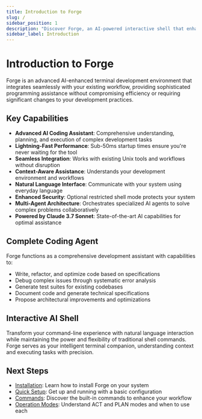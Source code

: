 ```yaml
---
title: Introduction to Forge
slug: /
sidebar_position: 1
description: "Discover Forge, an AI-powered interactive shell that enhances your development workflow."
sidebar_label: Introduction
---
```


# Introduction to Forge

Forge is an advanced AI-enhanced terminal development environment that integrates seamlessly with your existing workflow, providing sophisticated programming assistance without compromising efficiency or requiring significant changes to your development practices.

## Key Capabilities

- **Advanced AI Coding Assistant**: Comprehensive understanding, planning, and execution of complex development tasks
- **Lightning-Fast Performance**: Sub-50ms startup times ensure you're never waiting for the tool
- **Seamless Integration**: Works with existing Unix tools and workflows without disruption
- **Context-Aware Assistance**: Understands your development environment and workflows
- **Natural Language Interface**: Communicate with your system using everyday language
- **Enhanced Security**: Optional restricted shell mode protects your system
- **Multi-Agent Architecture**: Orchestrates specialized AI agents to solve complex problems collaboratively
- **Powered by Claude 3.7 Sonnet**: State-of-the-art AI capabilities for optimal assistance

## Complete Coding Agent

Forge functions as a comprehensive development assistant with capabilities to:

- Write, refactor, and optimize code based on specifications
- Debug complex issues through systematic error analysis
- Generate test suites for existing codebases
- Document code and generate technical specifications
- Propose architectural improvements and optimizations

## Interactive AI Shell

Transform your command-line experience with natural language interaction while maintaining the power and flexibility of traditional shell commands. Forge serves as your intelligent terminal companion, understanding context and executing tasks with precision.

## Next Steps

- [Installation](./installation): Learn how to install Forge on your system
- [Quick Setup](./quick-setup): Get up and running with a basic configuration
- [Commands](./commands): Discover the built-in commands to enhance your workflow
- [Operation Modes](./operation-modes): Understand ACT and PLAN modes and when to use each

<!-- Note: This introduction sets up the core concepts and capabilities that users will learn more about in subsequent documentation pages -->
